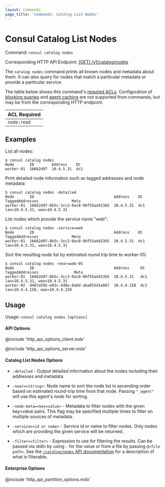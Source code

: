 ```yaml
---
layout: commands
page_title: 'Commands: Catalog List Nodes'
---
```


# Consul Catalog List Nodes

Command: `consul catalog nodes`

Corresponding HTTP API Endpoint: [\[GET\] /v1/catalog/nodes](/api-docs/catalog#list-nodes)

The `catalog nodes` command prints all known nodes and metadata about them.
It can also query for nodes that match a particular metadata or provide a
particular service.

The table below shows this command's [required ACLs](/api#authentication). Configuration of
[blocking queries](/api/features/blocking) and [agent caching](/api/features/caching)
are not supported from commands, but may be from the corresponding HTTP endpoint.

| ACL Required |
| ------------ |
| `node:read`  |

## Examples

List all nodes:

```shell-session
$ consul catalog nodes
Node       ID        Address    DC
worker-01  1b662d97  10.4.5.31  dc1
```

Print detailed node information such as tagged addresses and node metadata:

```shell-session
$ consul catalog nodes -detailed
Node       ID                                    Address    DC   TaggedAddresses               Meta
worker-01  1b662d97-8b5c-3cc2-0ac0-96f55ad423b5  10.4.5.31  dc1  lan=10.4.5.31, wan=10.4.5.31
```

List nodes which provide the service name "web":

```shell-session
$ consul catalog nodes -service=web
Node       ID                                    Address    DC   TaggedAddresses               Meta
worker-01  1b662d97-8b5c-3cc2-0ac0-96f55ad423b5  10.4.5.31  dc1  lan=10.4.5.31, wan=10.4.5.31
```

Sort the resulting node list by estimated round trip time to worker-05:

```shell-session
$ consul catalog nodes -near=web-05
Node       ID                                    Address     DC   TaggedAddresses                Meta
worker-01  1b662d97-8b5c-3cc2-0ac0-96f55ad423b5  10.4.5.31   dc1  lan=10.4.5.31, wan=10.4.5.31
worker-02  d407a592-e93c-4d8e-8a6d-aba853d1e067  10.4.4.158  dc1  lan=10.4.4.158, wan=10.4.4.158
```

## Usage

Usage: `consul catalog nodes [options]`

#### API Options

@include 'http_api_options_client.mdx'

@include 'http_api_options_server.mdx'

#### Catalog List Nodes Options

- `-detailed` - Output detailed information about the nodes including their
  addresses and metadata.

- `-near=<string>`- Node name to sort the node list in ascending order based on
  estimated round-trip time from that node. Passing `"_agent"` will use this
  agent's node for sorting.

- `-node-meta=<key=value>` - Metadata to filter nodes with the given key=value
  pairs. This flag may be specified multiple times to filter on multiple sources
  of metadata.

- `-service=<id or name>` - Service id or name to filter nodes. Only nodes
  which are providing the given service will be returned.

- `-filter=<filter>` - Expression to use for filtering the results. Can be passed
  via stdin by using `-` for the value or from a file by passing `@<file path>`.
  See the [`/catalog/nodes` API documentation](/api/catalog#filtering) for a
  description of what is filterable.

#### Enterprise Options

@include 'http_api_partition_options.mdx'
